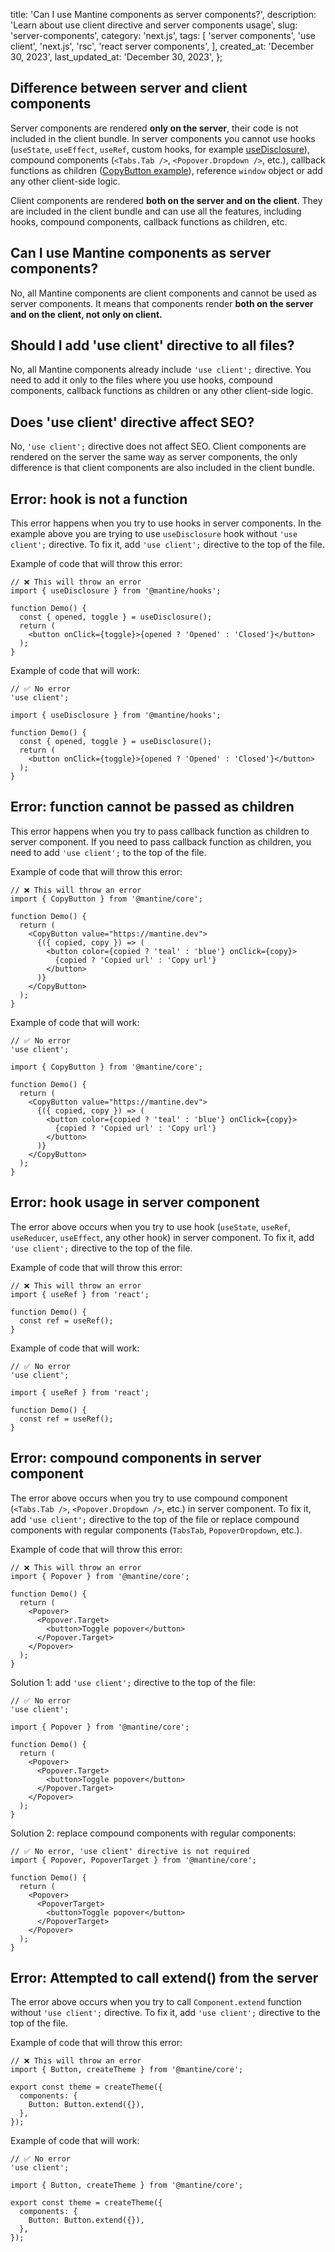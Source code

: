 
  title: 'Can I use Mantine components as server components?',
  description:
    'Learn about use client directive and server components usage',
  slug: 'server-components',
  category: 'next.js',
  tags: [
    'server components',
    'use client',
    'next.js',
    'rsc',
    'react server components',
  ],
  created_at: 'December 30, 2023',
  last_updated_at: 'December 30, 2023',
};


## Difference between server and client components

Server components are rendered **only on the server**, their code is not included in the client bundle.
In server components you cannot use hooks (`useState`, `useEffect`, `useRef`, custom hooks, for example [useDisclosure](https://mantine.dev/hooks/use-disclosure/)),
compound components (`<Tabs.Tab />`, `<Popover.Dropdown />`, etc.), callback functions
as children ([CopyButton example](https://mantine.dev/core/copy-button/#usage)),
reference `window` object or add any other client-side logic.

Client components are rendered **both on the server and on the client**. They are included in the client bundle and
can use all the features, including hooks, compound components, callback functions as children, etc.

## Can I use Mantine components as server components?

No, all Mantine components are client components and cannot be used as server components.
It means that components render **both on the server and on the client, not only on client.**

## Should I add 'use client' directive to all files?

No, all Mantine components already include `'use client';` directive. You need to add it
only to the files where you use hooks, compound components, callback functions as children or any other client-side logic.

## Does 'use client' directive affect SEO?

No, `'use client';` directive does not affect SEO. Client components are rendered on the server the
same way as server components, the only difference is that client components are also included in the client bundle.

## Error: hook is not a function

<ErrorMessage error="Error: (0 , _barrel_optimize_names_useDisclosure_mantine_hooks__WEBPACK_IMPORTED_MODULE_1__.useDisclosure) is not a function or its return value is not iterable" />

This error happens when you try to use hooks in server components. In the example above you are trying to use
`useDisclosure` hook without `'use client';` directive. To fix it, add `'use client';` directive to the top of the file.

Example of code that will throw this error:

```tsx
// ❌ This will throw an error
import { useDisclosure } from '@mantine/hooks';

function Demo() {
  const { opened, toggle } = useDisclosure();
  return (
    <button onClick={toggle}>{opened ? 'Opened' : 'Closed'}</button>
  );
}
```

Example of code that will work:

```tsx
// ✅ No error
'use client';

import { useDisclosure } from '@mantine/hooks';

function Demo() {
  const { opened, toggle } = useDisclosure();
  return (
    <button onClick={toggle}>{opened ? 'Opened' : 'Closed'}</button>
  );
}
```

## Error: function cannot be passed as children

<ErrorMessage error="Error: Functions cannot be passed directly to Client Components unless you explicitly expose it by marking it with 'use server'." />

This error happens when you try to pass callback function as children to server component.
If you need to pass callback function as children, you need to add `'use client';` to the top of the file.

Example of code that will throw this error:

```tsx
// ❌ This will throw an error
import { CopyButton } from '@mantine/core';

function Demo() {
  return (
    <CopyButton value="https://mantine.dev">
      {({ copied, copy }) => (
        <button color={copied ? 'teal' : 'blue'} onClick={copy}>
          {copied ? 'Copied url' : 'Copy url'}
        </button>
      )}
    </CopyButton>
  );
}
```

Example of code that will work:

```tsx
// ✅ No error
'use client';

import { CopyButton } from '@mantine/core';

function Demo() {
  return (
    <CopyButton value="https://mantine.dev">
      {({ copied, copy }) => (
        <button color={copied ? 'teal' : 'blue'} onClick={copy}>
          {copied ? 'Copied url' : 'Copy url'}
        </button>
      )}
    </CopyButton>
  );
}
```

## Error: hook usage in server component

<ErrorMessage error="You're importing a component that needs useRef. It only works in a Client Component but none of its parents are marked with 'use client', so they're Server Components by default." />

The error above occurs when you try to use hook (`useState`, `useRef`, `useReducer`, `useEffect`, any other hook) in server component.
To fix it, add `'use client';` directive to the top of the file.

Example of code that will throw this error:

```tsx
// ❌ This will throw an error
import { useRef } from 'react';

function Demo() {
  const ref = useRef();
}
```

Example of code that will work:

```tsx
// ✅ No error
'use client';

import { useRef } from 'react';

function Demo() {
  const ref = useRef();
}
```

## Error: compound components in server component

<ErrorMessage error="Could not find the module 'x/node_modules/@mantine/core/esm/components/Popover/Popover.mjs#Popover#Target' in the React Client Manifest. This is probably a bug in the React Server Components bundler." />

The error above occurs when you try to use compound component (`<Tabs.Tab />`, `<Popover.Dropdown />`, etc.) in server component.
To fix it, add `'use client';` directive to the top of the file or replace compound components with regular components (`TabsTab`, `PopoverDropdown`, etc.).

Example of code that will throw this error:

```tsx
// ❌ This will throw an error
import { Popover } from '@mantine/core';

function Demo() {
  return (
    <Popover>
      <Popover.Target>
        <button>Toggle popover</button>
      </Popover.Target>
    </Popover>
  );
}
```

Solution 1: add `'use client';` directive to the top of the file:

```tsx
// ✅ No error
'use client';

import { Popover } from '@mantine/core';

function Demo() {
  return (
    <Popover>
      <Popover.Target>
        <button>Toggle popover</button>
      </Popover.Target>
    </Popover>
  );
}
```

Solution 2: replace compound components with regular components:

```tsx
// ✅ No error, 'use client' directive is not required
import { Popover, PopoverTarget } from '@mantine/core';

function Demo() {
  return (
    <Popover>
      <PopoverTarget>
        <button>Toggle popover</button>
      </PopoverTarget>
    </Popover>
  );
}
```

## Error: Attempted to call extend() from the server

<ErrorMessage error="Error: Attempted to call extend() from the server but extend is on the client. It's not possible to invoke a client function from the server, it can only be rendered as a Component or passed to props of a Client Component." />

The error above occurs when you try to call `Component.extend` function without `'use client';` directive.
To fix it, add `'use client';` directive to the top of the file.

Example of code that will throw this error:

```tsx
// ❌ This will throw an error
import { Button, createTheme } from '@mantine/core';

export const theme = createTheme({
  components: {
    Button: Button.extend({}),
  },
});
```

Example of code that will work:

```tsx
// ✅ No error
'use client';

import { Button, createTheme } from '@mantine/core';

export const theme = createTheme({
  components: {
    Button: Button.extend({}),
  },
});
```
